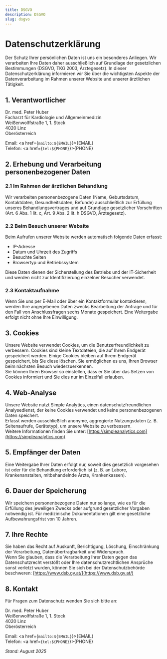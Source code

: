 ```yaml
---
title: DSGVO
description: DSGVO
slug: dsgvo
---
```



# Datenschutzerklärung

Der Schutz Ihrer persönlichen Daten ist uns ein besonderes Anliegen. Wir verarbeiten Ihre Daten daher ausschließlich auf Grundlage der gesetzlichen Bestimmungen (DSGVO, TKG 2003, Ärztegesetz). In dieser Datenschutzerklärung informieren wir Sie über die wichtigsten Aspekte der Datenverarbeitung im Rahmen unserer Website und unserer ärztlichen Tätigkeit.

## 1. Verantwortlicher

Dr. med. Peter Huber  
Facharzt für Kardiologie und Allgemeinmedizin  
Weißenwolffstraße 1, 1. Stock  
4020 Linz  
Oberösterreich

Email: <a href={`mailto:${EMAIL}`}>{EMAIL}</a>  
Telefon: <a href={`tel:${PHONE}`}>{PHONE}</a>

## 2. Erhebung und Verarbeitung personenbezogener Daten

### 2.1 Im Rahmen der ärztlichen Behandlung

Wir verarbeiten personenbezogene Daten (Name, Geburtsdatum, Kontaktdaten, Gesundheitsdaten, Befunde) ausschließlich zur Erfüllung unseres Behandlungsvertrages und auf Grundlage gesetzlicher Vorschriften (Art. 6 Abs. 1 lit. c, Art. 9 Abs. 2 lit. h DSGVO, Ärztegesetz).

### 2.2 Beim Besuch unserer Website

Beim Aufrufen unserer Website werden automatisch folgende Daten erfasst:

- IP-Adresse
- Datum und Uhrzeit des Zugriffs
- Besuchte Seiten
- Browsertyp und Betriebssystem

Diese Daten dienen der Sicherstellung des Betriebs und der IT-Sicherheit und werden nicht zur Identifizierung einzelner Besucher verwendet.

### 2.3 Kontaktaufnahme

Wenn Sie uns per E-Mail oder über ein Kontaktformular kontaktieren, werden Ihre angegebenen Daten zwecks Bearbeitung der Anfrage und für den Fall von Anschlussfragen sechs Monate gespeichert. Eine Weitergabe erfolgt nicht ohne Ihre Einwilligung.

## 3. Cookies

Unsere Website verwendet Cookies, um die Benutzerfreundlichkeit zu verbessern. Cookies sind kleine Textdateien, die auf Ihrem Endgerät gespeichert werden. Einige Cookies bleiben auf Ihrem Endgerät gespeichert, bis Sie diese löschen. Sie ermöglichen es uns, Ihren Browser beim nächsten Besuch wiederzuerkennen.  
Sie können Ihren Browser so einstellen, dass er Sie über das Setzen von Cookies informiert und Sie dies nur im Einzelfall erlauben.

## 4. Web-Analyse

Unsere Website nutzt Simple Analytics, einen datenschutzfreundlichen Analysedienst, der keine Cookies verwendet und keine personenbezogenen Daten speichert.  
Erfasst werden ausschließlich anonyme, aggregierte Nutzungsdaten (z. B. Seitenaufrufe, Gerätetyp), um unsere Website zu verbessern.  
Weitere Informationen finden Sie unter: [https://simpleanalytics.com](https://simpleanalytics.com)

## 5. Empfänger der Daten

Eine Weitergabe Ihrer Daten erfolgt nur, soweit dies gesetzlich vorgesehen ist oder für die Behandlung erforderlich ist (z. B. an Labore, Krankenanstalten, mitbehandelnde Ärzte, Krankenkassen).

## 6. Dauer der Speicherung

Wir speichern personenbezogene Daten nur so lange, wie es für die Erfüllung des jeweiligen Zwecks oder aufgrund gesetzlicher Vorgaben notwendig ist. Für medizinische Dokumentationen gilt eine gesetzliche Aufbewahrungsfrist von 10 Jahren.

## 7. Ihre Rechte

Sie haben das Recht auf Auskunft, Berichtigung, Löschung, Einschränkung der Verarbeitung, Datenübertragbarkeit und Widerspruch.  
Wenn Sie glauben, dass die Verarbeitung Ihrer Daten gegen das Datenschutzrecht verstößt oder Ihre datenschutzrechtlichen Ansprüche sonst verletzt wurden, können Sie sich bei der Datenschutzbehörde beschweren:
[https://www.dsb.gv.at/](https://www.dsb.gv.at/)

## 8. Kontakt

Für Fragen zum Datenschutz wenden Sie sich bitte an:

Dr. med. Peter Huber  
Weißenwolffstraße 1, 1. Stock  
4020 Linz  
Oberösterreich

Email: <a href={`mailto:${EMAIL}`}>{EMAIL}</a>  
Telefon: <a href={`tel:${PHONE}`}>{PHONE}</a>

_Stand: August 2025_
